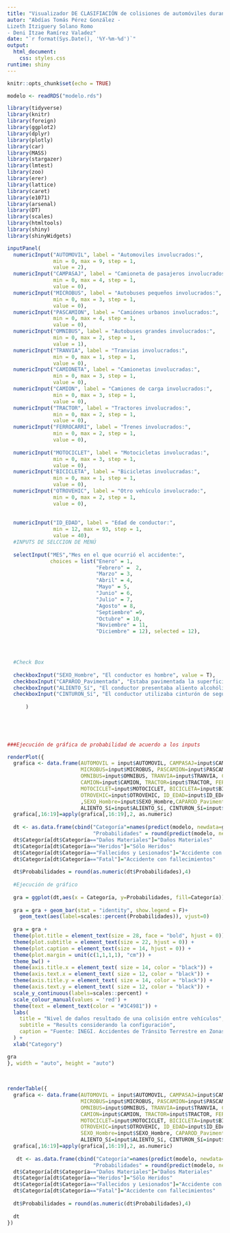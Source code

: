 ---
title: "Visualizador DE CLASIFIACIÓN de colisiones de automóviles durante 2022 en México"
autor: "Abdías Tomás Pérez González - 
Lizeth Itziguery Solano Romo 
- Deni Itzae Ramírez Valadez"
date: "`r format(Sys.Date(), '%Y-%m-%d')`"
output:
  html_document:
    css: styles.css
runtime: shiny
---



```{r setup, include=FALSE}
knitr::opts_chunk$set(echo = TRUE)

modelo <- readRDS("modelo.rds")

library(tidyverse)
library(knitr)
library(foreign)
library(ggplot2)
library(dplyr)
library(plotly)
library(car)
library(MASS)
library(stargazer)
library(lmtest)
library(zoo)
library(erer)
library(lattice)
library(caret)
library(e1071)
library(arsenal) 
library(DT)
library(scales)
library(htmltools)
library(shiny)
library(shinyWidgets)

```




```{r,echo=FALSE}
inputPanel(
  numericInput("AUTOMOVIL", label = "Automoviles involucrados:",
               min = 0, max = 9, step = 1,
               value = 2),
  numericInput("CAMPASAJ", label = "Camioneta de pasajeros involucrados:",
               min = 0, max = 4, step = 1,
               value = 0),
  numericInput("MICROBUS", label = "Autobuses pequeños involucrados:",
               min = 0, max = 3, step = 1,
               value = 0),
  numericInput("PASCAMION", label = "Camiónes urbanos involucrados:",
               min = 0, max = 4, step = 1,
               value = 0),
  numericInput("OMNIBUS", label = "Autobuses grandes involucrados:",
               min = 0, max = 2, step = 1,
               value = 1),
  numericInput("TRANVIA", label = "Tranvias involucrados:",
               min = 0, max = 1, step = 1,
               value = 0),
  numericInput("CAMIONETA", label = "Camionetas involucradas:",
               min = 0, max = 3, step = 1,
               value = 0),
  numericInput("CAMION", label = "Camiones de carga involucrados:",
               min = 0, max = 3, step = 1,
               value = 0),
  numericInput("TRACTOR", label = "Tractores involucrados:",
               min = 0, max = 2, step = 1,
               value = 0),
  numericInput("FERROCARRI", label = "Trenes involucrados:",
               min = 0, max = 2, step = 1,
               value = 0),
  
  numericInput("MOTOCICLET", label = "Motocicletas involucradas:",
               min = 0, max = 3, step = 1,
               value = 0),
  numericInput("BICICLETA", label = "Bicicletas involucradas:",
               min = 0, max = 1, step = 1,
               value = 0),
  numericInput("OTROVEHIC", label = "Otro vehículo involucrado:",
               min = 0, max = 2, step = 1,
               value = 0),
  
  
  numericInput("ID_EDAD", label = "Edad de conductor:",
               min = 12, max = 93, step = 1,
               value = 40),
  #INPUTS DE SELCCION DE MENÚ
  
  selectInput("MES","Mes en el que ocurrió el accidente:",
              choices = list("Enero" = 1,
                             "Febrero" =  2,
                             "Marzo" = 3,
                             "Abril" = 4,
                             "Mayo" = 5,
                             "Junio" = 6,
                             "Julio" = 7,
                             "Agosto" = 8,
                             "Septiembre" =9,
                             "Octubre" = 10,
                             "Noviembre" = 11,
                             "Diciembre" = 12), selected = 12),
  



  #Check Box
  
  checkboxInput("SEXO_Hombre", "El conductor es hombre", value = T),
  checkboxInput("CAPAROD_Pavimentada", "Estaba pavimentada la superficie en donde ocurrió el accidente", value = T),
  checkboxInput("ALIENTO_Sí", "El conductor presentaba aliento alcohólico", value = T),
  checkboxInput("CINTURON_Sí", "El conductor utilizaba cinturón de seguridad", value = T)
  
      )

    
  
  

###Ejecución de gráfica de probabilidad de acuerdo a los inputs 

renderPlot({
  grafica <- data.frame(AUTOMOVIL = input$AUTOMOVIL, CAMPASAJ=input$CAMPASAJ,
                        MICROBUS=input$MICROBUS, PASCAMION=input$PASCAMION, 
                        OMNIBUS=input$OMNIBUS, TRANVIA=input$TRANVIA, CAMIONETA=input$CAMIONETA,
                        CAMION=input$CAMION, TRACTOR=input$TRACTOR, FERROCARRI=input$FERROCARRI,
                        MOTOCICLET=input$MOTOCICLET, BICICLETA=input$BICICLETA, 
                        OTROVEHIC=input$OTROVEHIC, ID_EDAD=input$ID_EDAD, MES=factor(input$MES) 
                        ,SEXO_Hombre=input$SEXO_Hombre,CAPAROD_Pavimentada=input$CAPAROD_Pavimentada,
                        ALIENTO_Sí=input$ALIENTO_Sí, CINTURON_Sí=input$CINTURON_Sí)
  grafica[,16:19]=apply(grafica[,16:19],2, as.numeric)
  
  dt <- as.data.frame(cbind("Categoría"=names(predict(modelo, newdata=grafica, type="probs")),
                            "Probabilidades" = round(predict(modelo, newdata=grafica, type="probs"),4)))
  dt$Categoría[dt$Categoría=="Daños Materiales"]="Daños Materiales"
  dt$Categoría[dt$Categoría=="Heridos"]="Sólo Heridos"
  dt$Categoría[dt$Categoría=="Fallecidos y Lesionados"]="Accidente con fallecimientos y heridos"
  dt$Categoría[dt$Categoría=="Fatal"]="Accidente con fallecimientos"
  
  dt$Probabilidades = round(as.numeric(dt$Probabilidades),4)
  
  #Ejecución de gráfico
  
  gra = ggplot(dt,aes(x = Categoría, y=Probabilidades, fill=Categoría))
  
  gra = gra + geom_bar(stat = "identity", show.legend = F)+
    geom_text(aes(label=scales::percent(Probabilidades)), vjust=0)
  
  gra = gra + 
  theme(plot.title = element_text(size = 28, face = "bold", hjust = 0)) + 
  theme(plot.subtitle = element_text(size = 22, hjust = 0)) + 
  theme(plot.caption = element_text(size = 14, hjust = 0)) +
  theme(plot.margin = unit(c(1,1,1,1), "cm")) +
  theme_bw() + 
  theme(axis.title.x = element_text( size = 14, color = "black")) +
  theme(axis.text.x = element_text( size = 12, color = "black")) +
  theme(axis.title.y = element_text( size = 14, color = "black")) +
  theme(axis.text.y = element_text( size = 12, color = "black")) +
  scale_y_continuous(labels=scales::percent) +
  scale_colour_manual(values = 'red') +
  theme(text = element_text(color = "#3C4981")) +
  labs(
    title = "Nivel de daños resultado de una colisión entre vehículos",
    subtitle = "Results considerando la configuración",
    caption = "Fuente: INEGI. Accidentes de Tránsito Terrestre en Zonas Urbanas y Suburbanas 2022"
  ) +
  xlab("Category")

gra 
}, width = "auto", height = "auto")
  
  
  
renderTable({
  grafica <- data.frame(AUTOMOVIL = input$AUTOMOVIL, CAMPASAJ=input$CAMPASAJ,
                        MICROBUS=input$MICROBUS, PASCAMION=input$PASCAMION, 
                        OMNIBUS=input$OMNIBUS, TRANVIA=input$TRANVIA, CAMIONETA=input$CAMIONETA,
                        CAMION=input$CAMION, TRACTOR=input$TRACTOR, FERROCARRI=input$FERROCARRI,
                        MOTOCICLET=input$MOTOCICLET, BICICLETA=input$BICICLETA, 
                        OTROVEHIC=input$OTROVEHIC, ID_EDAD=input$ID_EDAD, MES=factor(input$MES), 
                        SEXO_Hombre=input$SEXO_Hombre, CAPAROD_Pavimentada=input$CAPAROD_Pavimentada,
                        ALIENTO_Sí=input$ALIENTO_Sí, CINTURON_Sí=input$CINTURON_Sí)
  grafica[,16:19]=apply(grafica[,16:19],2, as.numeric)
  
   dt <- as.data.frame(cbind("Categoría"=names(predict(modelo, newdata=grafica, type="probs")),
                            "Probabilidades" = round(predict(modelo, newdata=grafica, type="probs"),4)))
  dt$Categoría[dt$Categoría=="Daños Materiales"]="Daños Materiales"
  dt$Categoría[dt$Categoría=="Heridos"]="Sólo Heridos"
  dt$Categoría[dt$Categoría=="Fallecidos y Lesionados"]="Accidente con fallecimientos y heridos"
  dt$Categoría[dt$Categoría=="Fatal"]="Accidente con fallecimientos"
  
  dt$Probabilidades = round(as.numeric(dt$Probabilidades),4)
  
  dt
})  
  
```



